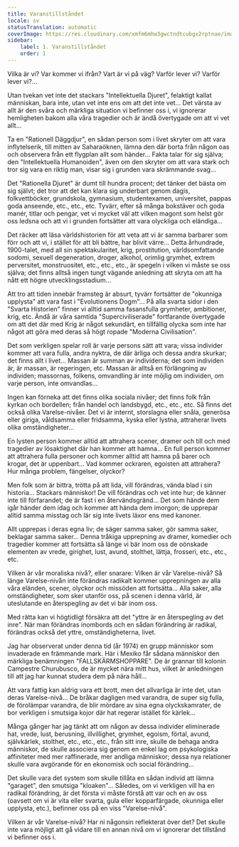 ```yaml
---
title: Varanstillståndet
locale: sv
statusTranslation: automatic
coverImage: https://res.cloudinary.com/xmfm6mhw3gwctndtcubgx2rptnae/image/upload/v1740468922/small_cover_tratado_de_psicologia_revolucionaria_a4c0dca4e0.webp
sidebar:
    label: 1. Varanstillståndet
    order: 1
---
```

Vilka är vi? Var kommer vi ifrån? Vart är vi på väg? Varför lever vi? Varför lever vi?...

Utan tvekan vet inte det stackars "Intellektuella Djuret", felaktigt kallat människan, bara inte, utan vet inte ens om att det inte vet... Det värsta av allt är den svåra och märkliga situation vi befinner oss i, vi ignorerar hemligheten bakom alla våra tragedier och är ändå övertygade om att vi vet allt...

Ta en "Rationell Däggdjur", en sådan person som i livet skryter om att vara inflytelserik, till mitten av Saharaöknen, lämna den där borta från någon oas och observera från ett flygplan allt som händer... Fakta talar för sig själva; den "Intellektuella Humanoiden", även om den skryter om att vara stark och tror sig vara en riktig man, visar sig i grunden vara skrämmande svag...

Det "Rationella Djuret" är dumt till hundra procent; det tänker det bästa om sig självt; det tror att det kan klara sig underbart genom dagis, folkvettböcker, grundskola, gymnasium, studentexamen, universitet, pappas goda anseende, etc., etc., etc. Tyvärr, efter så många bokstäver och goda manér, titlar och pengar, vet vi mycket väl att vilken magont som helst gör oss ledsna och att vi i grunden fortsätter att vara olyckliga och eländiga...

Det räcker att läsa världshistorien för att veta att vi är samma barbarer som förr och att vi, i stället för att bli bättre, har blivit värre... Detta århundrade, 1900-talet, med all sin spektakularitet, krig, prostitution, världsomfattande sodomi, sexuell degeneration, droger, alkohol, orimlig grymhet, extrem perversitet, monstruositet, etc., etc., etc., är spegeln i vilken vi måste se oss själva; det finns alltså ingen tungt vägande anledning att skryta om att ha nått ett högre utvecklingsstadium...

Att tro att tiden innebär framsteg är absurt, tyvärr fortsätter de "okunniga upplysta" att vara fast i "Evolutionens Dogm"... På alla svarta sidor i den "Svarta Historien" finner vi alltid samma fasansfulla grymheter, ambitioner, krig, etc. Ändå är våra samtida "Superciviliserade" fortfarande övertygade om att det där med Krig är något sekundärt, en tillfällig olycka som inte har något att göra med deras så högt ropade "Moderna Civilisation".

Det som verkligen spelar roll är varje persons sätt att vara; vissa individer kommer att vara fulla, andra nyktra, de där ärliga och dessa andra skurkar; det finns allt i livet... Massan är summan av individerna; det som individen är, är massan, är regeringen, etc. Massan är alltså en förlängning av individen; massornas, folkens, omvandling är inte möjlig om individen, om varje person, inte omvandlas...

Ingen kan förneka att det finns olika sociala nivåer; det finns folk från kyrkan och bordellen; från handel och landsbygd, etc., etc., etc. Så finns det också olika Varelse-nivåer. Det vi är internt, storslagna eller snåla, generösa eller giriga, våldsamma eller fridsamma, kyska eller lystna, attraherar livets olika omständigheter...

En lysten person kommer alltid att attrahera scener, dramer och till och med tragedier av lösaktighet där han kommer att hamna... En full person kommer att attrahera fulla personer och kommer alltid att hamna på barer och krogar, det är uppenbart... Vad kommer ockraren, egoisten att attrahera? Hur många problem, fängelser, olyckor?

Men folk som är bittra, trötta på att lida, vill förändras, vända blad i sin historia... Stackars människor! De vill förändras och vet inte hur; de känner inte till förfarandet; de är fast i en återvändsgränd... Det som hände dem igår händer dem idag och kommer att hända dem imorgon; de upprepar alltid samma misstag och lär sig inte livets läxor ens med kanoner.

Allt upprepas i deras egna liv; de säger samma saker, gör samma saker, beklagar samma saker... Denna tråkiga upprepning av dramer, komedier och tragedier kommer att fortsätta så länge vi bär inom oss de oönskade elementen av vrede, girighet, lust, avund, stolthet, lättja, frosseri, etc., etc., etc.

Vilken är vår moraliska nivå?, eller snarare: Vilken är vår Varelse-nivå? Så länge Varelse-nivån inte förändras radikalt kommer upprepningen av alla våra eländen, scener, olyckor och missöden att fortsätta... Alla saker, alla omständigheter, som sker utanför oss, på scenen i denna värld, är uteslutande en återspegling av det vi bär inom oss.

Med rätta kan vi högtidligt försäkra att det "yttre är en återspegling av det inre". När man förändras inombords och en sådan förändring är radikal, förändras också det yttre, omständigheterna, livet.

Jag har observerat under denna tid (år 1974) en grupp människor som invaderade en främmande mark. Här i Mexiko får sådana människor den märkliga benämningen "FALLSKÄRMSHOPPARE". De är grannar till kolonin Campestre Churubusco, de är mycket nära mitt hus, vilket är anledningen till att jag har kunnat studera dem på nära håll...

Att vara fattig kan aldrig vara ett brott, men det allvarliga är inte det, utan deras Varelse-nivå... De bråkar dagligen med varandra, de super sig fulla, de förolämpar varandra, de blir mördare av sina egna olyckskamrater, de bor verkligen i smutsiga kojor där hat regerar istället för kärlek...

Många gånger har jag tänkt att om någon av dessa individer eliminerade hat, vrede, lust, berusning, illvillighet, grymhet, egoism, förtal, avund, självkärlek, stolthet, etc., etc., etc., från sitt inre, skulle de behaga andra människor, de skulle associera sig genom en enkel lag om psykologiska affiniteter med mer raffinerade, mer andliga människor; dessa nya relationer skulle vara avgörande för en ekonomisk och social förändring...

Det skulle vara det system som skulle tillåta en sådan individ att lämna "garaget", den smutsiga "kloaken"... Således, om vi verkligen vill ha en radikal förändring, är det första vi måste förstå att var och en av oss (oavsett om vi är vita eller svarta, gula eller kopparfärgade, okunniga eller upplysta, etc.), befinner oss på en viss "Varelse-nivå".

Vilken är vår Varelse-nivå? Har ni någonsin reflekterat över det? Det skulle inte vara möjligt att gå vidare till en annan nivå om vi ignorerar det tillstånd vi befinner oss i.

